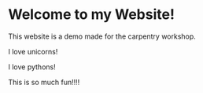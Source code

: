 # Welcome to my Website!

This website is a demo made for the carpentry workshop.

I love unicorns!

I love pythons!

This is so much fun!!!!